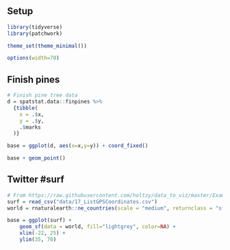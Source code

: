 ## Setup

```r
library(tidyverse)
library(patchwork)

theme_set(theme_minimal())

options(width=70)
```

## Finish pines

```r
# Finish pine tree data
d = spatstat.data::finpines %>%
  {tibble(
    x = .$x,
    y = .$y,
    .$marks
  )}

base = ggplot(d, aes(x=x,y=y)) + coord_fixed()

base + geom_point()
```


## Twitter #surf 


```r
# From https://raw.githubusercontent.com/holtzy/data_to_viz/master/Example_dataset/17_ListGPSCoordinates.csv
surf = read_csv("data/17_ListGPSCoordinates.csv")
world = rnaturalearth::ne_countries(scale = "medium", returnclass = "sf")

base = ggplot(surf) + 
    geom_sf(data = world, fill="lightgrey", color=NA) +
    xlim(-22, 25) +
    ylim(35, 70)
```

